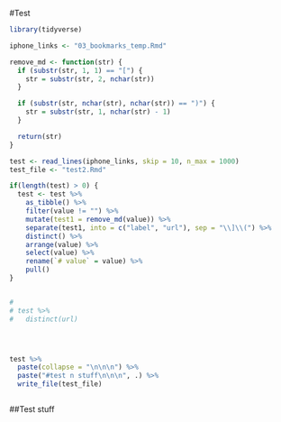 #Test

```r
library(tidyverse)

iphone_links <- "03_bookmarks_temp.Rmd"

remove_md <- function(str) {
  if (substr(str, 1, 1) == "[") {
    str = substr(str, 2, nchar(str))
  }

  if (substr(str, nchar(str), nchar(str)) == ")") {
    str = substr(str, 1, nchar(str) - 1)
  }

  return(str)
}

test <- read_lines(iphone_links, skip = 10, n_max = 1000)
test_file <- "test2.Rmd"

if(length(test) > 0) {
  test <- test %>%
    as_tibble() %>%
    filter(value != "") %>%
    mutate(test1 = remove_md(value)) %>%
    separate(test1, into = c("label", "url"), sep = "\\]\\(") %>%
    distinct() %>% 
    arrange(value) %>% 
    select(value) %>%
    rename(`# value` = value) %>%
    pull()
} 


# 
# test %>%
#   distinct(url)




test %>% 
  paste(collapse = "\n\n\n") %>% 
  paste("#test n stuff\n\n\n", .) %>% 
  write_file(test_file)



```

##Test stuff






